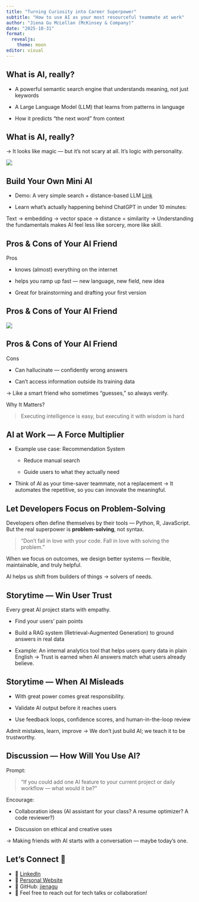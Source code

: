 ```yaml
---
title: "Turning Curiosity into Career Superpower"
subtitle: "How to use AI as your most resourceful teammate at work"
author: "Jiena Gu McLellan (McKinsey & Company)"
date: "2025-10-31"
format:
  revealjs: 
    theme: moon
editor: visual
---
```


## What is AI, really?

-   A powerful semantic search engine that understands meaning, not just keywords

-   A Large Language Model (LLM) that learns from patterns in language

-   How it predicts “the next word” from context

## What is AI, really?

→ It looks like magic — but it’s not scary at all. It’s logic with personality.

![](ai_diagram.png)

## Build Your Own Mini AI

-   Demo: A very simple search + distance-based LLM [Link](https://github.com/jienagu/NLP_Recommendation)

-   Learn what’s actually happening behind ChatGPT in under 10 minutes:

Text → embedding → vector space → distance = similarity → Understanding the fundamentals makes AI feel less like sorcery, more like skill.

## Pros & Cons of Your AI Friend

Pros

-   knows (almost) everything on the internet

-   helps you ramp up fast — new language, new field, new idea

-   Great for brainstorming and drafting your first version

## Pros & Cons of Your AI Friend

![](AI_meme.png){fig-align="center"}

## Pros & Cons of Your AI Friend

Cons

-   Can hallucinate — confidently wrong answers

-   Can’t access information outside its training data

→ Like a smart friend who sometimes “guesses,” so always verify.

Why It Matters?

> Executing intelligence is easy, but executing it with wisdom is hard

## AI at Work — A Force Multiplier

-   Example use case: Recommendation System

    -   Reduce manual search

    -   Guide users to what they actually need

-   Think of AI as your time-saver teammate, not a replacement → It automates the repetitive, so you can innovate the meaningful.

## Let Developers Focus on Problem-Solving

Developers often define themselves by their tools — Python, R, JavaScript. But the real superpower is **problem-solving**, not syntax.

> “Don’t fall in love with your code. Fall in love with solving the problem.”

When we focus on outcomes, we design better systems — flexible, maintainable, and truly helpful.

AI helps us shift from builders of things → solvers of needs.

## Storytime — Win User Trust

Every great AI project starts with empathy.

-   Find your users’ pain points

-   Build a RAG system (Retrieval-Augmented Generation) to ground answers in real data

-   Example: An internal analytics tool that helps users query data in plain English → Trust is earned when AI answers match what users already believe.

## Storytime — When AI Misleads

-   With great power comes great responsibility.

-   Validate AI output before it reaches users

-   Use feedback loops, confidence scores, and human-in-the-loop review

Admit mistakes, learn, improve → We don’t just build AI; we teach it to be trustworthy.

## Discussion — How Will You Use AI?

Prompt:

> “If you could add one AI feature to your current project or daily workflow — what would it be?”

Encourage:

-   Collaboration ideas (AI assistant for your class? A resume optimizer? A code reviewer?)

-   Discussion on ethical and creative uses

→ Making friends with AI starts with a conversation — maybe today’s one.

## Let’s Connect 🤝

- 💼 [LinkedIn](https://www.linkedin.com/in/jienagu)
- 📧 [Personal Website](https://www.jienamclellan.com/)
- 🧠 GitHub: [jienagu](https://github.com/jienagu)
- 💬 Feel free to reach out for tech talks or collaboration!
